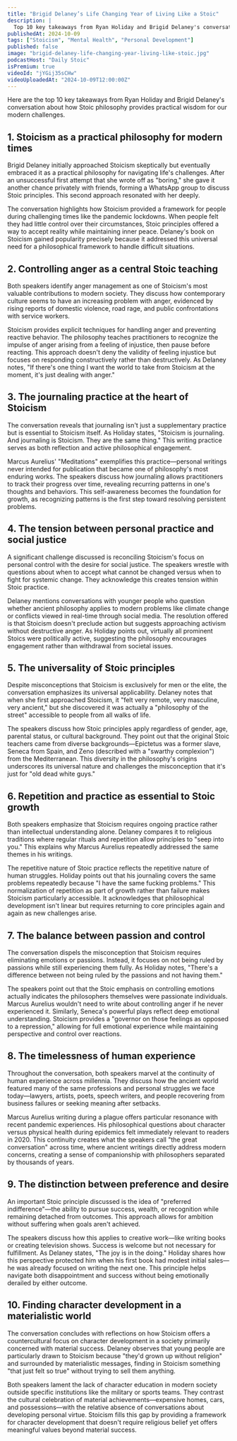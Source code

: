```yaml
---
title: "Brigid Delaney’s Life Changing Year of Living Like a Stoic"
description: |
  Top 10 key takeaways from Ryan Holiday and Brigid Delaney's conversation about how Stoic philosophy provides practical wisdom for our modern challenges.
publishedAt: 2024-10-09
tags: ["Stoicism", "Mental Health", "Personal Development"]
published: false
image: "brigid-delaney-life-changing-year-living-like-stoic.jpg"
podcastHost: "Daily Stoic"
isPremium: true
videoId: "jYGij35sCHw"
videoUploadedAt: "2024-10-09T12:00:00Z"
---
```



<PodcastSummaryPageLayout frontmatter={frontmatter}>

Here are the top 10 key takeaways from Ryan Holiday and Brigid Delaney's conversation about how Stoic philosophy provides practical wisdom for our modern challenges.

## 1. Stoicism as a practical philosophy for modern times

Brigid Delaney initially approached Stoicism skeptically but eventually embraced it as a practical philosophy for navigating life's challenges. After an unsuccessful first attempt that she wrote off as "boring," she gave it another chance privately with friends, forming a WhatsApp group to discuss Stoic principles. This second approach resonated with her deeply.

The conversation highlights how Stoicism provided a framework for people during challenging times like the pandemic lockdowns. When people felt they had little control over their circumstances, Stoic principles offered a way to accept reality while maintaining inner peace. Delaney's book on Stoicism gained popularity precisely because it addressed this universal need for a philosophical framework to handle difficult situations.

## 2. Controlling anger as a central Stoic teaching

Both speakers identify anger management as one of Stoicism's most valuable contributions to modern society. They discuss how contemporary culture seems to have an increasing problem with anger, evidenced by rising reports of domestic violence, road rage, and public confrontations with service workers.

Stoicism provides explicit techniques for handling anger and preventing reactive behavior. The philosophy teaches practitioners to recognize the impulse of anger arising from a feeling of injustice, then pause before reacting. This approach doesn't deny the validity of feeling injustice but focuses on responding constructively rather than destructively. As Delaney notes, "If there's one thing I want the world to take from Stoicism at the moment, it's just dealing with anger."

## 3. The journaling practice at the heart of Stoicism

The conversation reveals that journaling isn't just a supplementary practice but is essential to Stoicism itself. As Holiday states, "Stoicism is journaling. And journaling is Stoicism. They are the same thing." This writing practice serves as both reflection and active philosophical engagement.

Marcus Aurelius' "Meditations" exemplifies this practice—personal writings never intended for publication that became one of philosophy's most enduring works. The speakers discuss how journaling allows practitioners to track their progress over time, revealing recurring patterns in one's thoughts and behaviors. This self-awareness becomes the foundation for growth, as recognizing patterns is the first step toward resolving persistent problems.

## 4. The tension between personal practice and social justice

A significant challenge discussed is reconciling Stoicism's focus on personal control with the desire for social justice. The speakers wrestle with questions about when to accept what cannot be changed versus when to fight for systemic change. They acknowledge this creates tension within Stoic practice.

Delaney mentions conversations with younger people who question whether ancient philosophy applies to modern problems like climate change or conflicts viewed in real-time through social media. The resolution offered is that Stoicism doesn't preclude action but suggests approaching activism without destructive anger. As Holiday points out, virtually all prominent Stoics were politically active, suggesting the philosophy encourages engagement rather than withdrawal from societal issues.

## 5. The universality of Stoic principles

Despite misconceptions that Stoicism is exclusively for men or the elite, the conversation emphasizes its universal applicability. Delaney notes that when she first approached Stoicism, it "felt very remote, very masculine, very ancient," but she discovered it was actually a "philosophy of the street" accessible to people from all walks of life.

The speakers discuss how Stoic principles apply regardless of gender, age, parental status, or cultural background. They point out that the original Stoic teachers came from diverse backgrounds—Epictetus was a former slave, Seneca from Spain, and Zeno (described with a "swarthy complexion") from the Mediterranean. This diversity in the philosophy's origins underscores its universal nature and challenges the misconception that it's just for "old dead white guys."

## 6. Repetition and practice as essential to Stoic growth

Both speakers emphasize that Stoicism requires ongoing practice rather than intellectual understanding alone. Delaney compares it to religious traditions where regular rituals and repetition allow principles to "seep into you." This explains why Marcus Aurelius repeatedly addressed the same themes in his writings.

The repetitive nature of Stoic practice reflects the repetitive nature of human struggles. Holiday points out that his journaling covers the same problems repeatedly because "I have the same fucking problems." This normalization of repetition as part of growth rather than failure makes Stoicism particularly accessible. It acknowledges that philosophical development isn't linear but requires returning to core principles again and again as new challenges arise.

## 7. The balance between passion and control

The conversation dispels the misconception that Stoicism requires eliminating emotions or passions. Instead, it focuses on not being ruled by passions while still experiencing them fully. As Holiday notes, "There's a difference between not being ruled by the passions and not having them."

The speakers point out that the Stoic emphasis on controlling emotions actually indicates the philosophers themselves were passionate individuals. Marcus Aurelius wouldn't need to write about controlling anger if he never experienced it. Similarly, Seneca's powerful plays reflect deep emotional understanding. Stoicism provides a "governor on those feelings as opposed to a repression," allowing for full emotional experience while maintaining perspective and control over reactions.

## 8. The timelessness of human experience

Throughout the conversation, both speakers marvel at the continuity of human experience across millennia. They discuss how the ancient world featured many of the same professions and personal struggles we face today—lawyers, artists, poets, speech writers, and people recovering from business failures or seeking meaning after setbacks.

Marcus Aurelius writing during a plague offers particular resonance with recent pandemic experiences. His philosophical questions about character versus physical health during epidemics felt immediately relevant to readers in 2020. This continuity creates what the speakers call "the great conversation" across time, where ancient writings directly address modern concerns, creating a sense of companionship with philosophers separated by thousands of years.

## 9. The distinction between preference and desire

An important Stoic principle discussed is the idea of "preferred indifference"—the ability to pursue success, wealth, or recognition while remaining detached from outcomes. This approach allows for ambition without suffering when goals aren't achieved.

The speakers discuss how this applies to creative work—like writing books or creating television shows. Success is welcome but not necessary for fulfillment. As Delaney states, "The joy is in the doing." Holiday shares how this perspective protected him when his first book had modest initial sales—he was already focused on writing the next one. This principle helps navigate both disappointment and success without being emotionally derailed by either outcome.

## 10. Finding character development in a materialistic world

The conversation concludes with reflections on how Stoicism offers a countercultural focus on character development in a society primarily concerned with material success. Delaney observes that young people are particularly drawn to Stoicism because "they'd grown up without religion" and surrounded by materialistic messages, finding in Stoicism something "that just felt so true" without trying to sell them anything.

Both speakers lament the lack of character education in modern society outside specific institutions like the military or sports teams. They contrast the cultural celebration of material achievements—expensive homes, cars, and possessions—with the relative absence of conversations about developing personal virtue. Stoicism fills this gap by providing a framework for character development that doesn't require religious belief yet offers meaningful values beyond material success.

</PodcastSummaryPageLayout>
